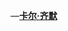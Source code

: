 {{Cquote|病毒是我們身體的一部分}}
<div style="text-align:right;margin-right:10px;margin-bottom:4px;">
—'''[[卡尔·齐默|卡尔·齐默]]'''
</div>